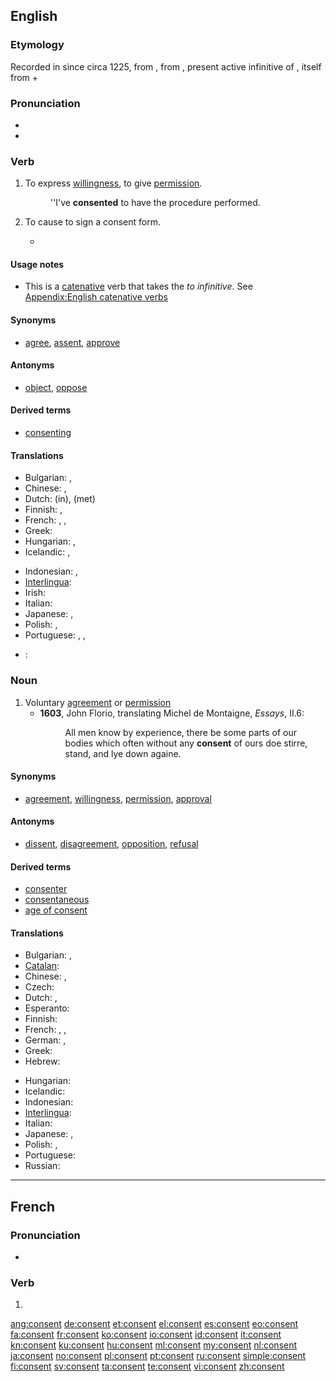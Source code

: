 ==English==
{{slim-wikipedia}}

===Etymology===
Recorded in {{etyl|enm}} since circa 1225, from {{etyl|fro}} {{term|consentir|lang=fro}}, from {{etyl|la}} {{term|consentire|cōnsentīre|lang=la}}, present active infinitive of {{term|consentio|cōnsentiō|to feel together|lang=la}}, itself from {{term|com-||with}} + {{term|sentio|sentiō|lang=la|to feel}}

===Pronunciation===
* {{audio|en-us-consent.ogg|Audio (US)}}
* {{rhymes|ɛnt}}

===Verb===
{{en-verb}}

# {{intransitive}} To express [[willingness]], to give [[permission]].
#: ''I've '''consented''' to have the procedure performed.
# {{transitive|medicine}} To cause to sign a consent form.
#* {{quote-journal|title=A randomized clinical trial to compare the effectiveness of canine lacebacks with reference to … |- ►maneyjournals.org [HTML]|author=T Usmani|coauthors=KD O'Brien, HV Worthington, S Derwent, D …|journal=Journal of Orthodontics|year=2002|passage=When the patient was '''consented''' to enter the study and registered, a telephone call was made to research assistant}}

====Usage notes====
* This is a [[catenative]] verb that takes the ''to infinitive''. See [[Appendix:English catenative verbs]]

====Synonyms====
* {{sense|intransitive}} [[agree]], [[assent]], [[approve]]

====Antonyms====
* {{sense|intransitive}} [[object#Verb|object]], [[oppose]]

====Derived terms====
* [[consenting]]

====Translations====
{{trans-top|to express willingness}}
* Bulgarian: {{t-|bg|съгласявам се|sc=Cyrl}}, {{t|bg|съгласен съм|sc=Cyrl}}
* Chinese: {{t|zh|承诺|tr=[[cheng2 nuo4]]|sc=Hani}}, {{t|zh|同意|tr=[[tong2 yi4]]|sc=Hani}}
* Dutch: {{t|nl|toestemmen}} (in), {{t|nl|instemmen}} (met)
* Finnish: {{t|fi|hyväksyä}}, {{t|fi|suostua}}
* French: {{t+|fr|consentir}}, {{t+|fr|approuver}}, {{t+|fr|agréer}}
* Greek: {{t+|el|συναινώ|tr=synainó|sc=Grek}}
* Hungarian: {{t|hu|beleegyez}}, {{t|hu|hozzájárulását adja}}
* Icelandic: {{t|is|samþykkja}}, {{t|is|fallast á}}
{{trans-mid}}
* Indonesian: {{t+|id|setuju|xs=Indonesian}}, {{t-|id|rela|xs=Indonesian}}
* [[Interlingua]]: {{t|ia|consentir}}
* Irish: {{t|ga|toiligh}}
* Italian: {{t+|it|consentire}}
* Japanese: {{t|ja|承諾する|[[shōdaku suru]]|sc=Jpan}}, {{t|ja|同意する|[[dōi suru]]|sc=Jpan}}
* Polish: {{t|pl|zgadzać się}}, {{t|pl|przyzwalać}}
* Portuguese: {{t+|pt|consentir}}, {{t|pt|aprovar}}, {{t|pt|deixar}}
{{trans-bottom}}

{{checktrans-top}}
* {{ttbc|he}}: {{t|he|להסכים|tr=le'haskym|sc=Hebr}}
{{trans-bottom}}

===Noun===
{{en-noun}}

# Voluntary [[agreement]] or [[permission]]
#*'''1603''', John Florio, translating Michel de Montaigne, ''Essays'', II.6:
#*:All men know by experience, there be some parts of our bodies which often without any '''consent''' of ours doe stirre, stand, and lye down againe.

====Synonyms====
* {{sense|voluntary agreement}} [[agreement]], [[willingness]], [[permission]], [[approval]]

====Antonyms====
* {{sense|voluntary agreement}} [[dissent]], [[disagreement]], [[opposition]], [[refusal]]

====Derived terms====
* [[consenter]]
* [[consentaneous]]
* [[age of consent]]

====Translations====
{{trans-top|voluntary agreement}}
* Bulgarian: {{t+|bg|съгласие|n|sc=Cyrl}}, {{t+|bg|разрешение|n|sc=Cyrl}}
* [[Catalan]]: {{t|ca|consentiment|m}}
* Chinese: {{t|zh|承诺|tr=[[cheng2 nuo4]]|sc=Hani}}, {{t|zh|同意|tr=[[tong2 yi4]]|sc=Hani}}
* Czech: {{t|cs|souhlas|m}}
* Dutch: {{t-|nl|toestemming|f}}, {{t-|nl|instemming|f}}
* Esperanto: {{t|eo|konsento}}
* Finnish: {{t|fi|suostumus}}
* French: {{t+|fr|consentement|m}}, {{t+|fr|approbation|f}}, {{t+|fr|agrément}}
* German: {{t|de|Zustimmung|f}}, {{t|de|Konsens|m}}
* Greek: {{t+|el|συναίνεση|f|tr=synaínesi|sc=Grek}}
* Hebrew: {{t|he|הסכמה|f|tr=haskama|sc=Hebr}}
{{trans-mid}}
* Hungarian: {{t+|hu|beleegyezés}}
* Icelandic: {{t|is|samþykki|n}}
* Indonesian: {{t+|id|setuju|alt=persetujuan|xs=Indonesian}}
* [[Interlingua]]: {{t|ia|consentimento}}
* Italian: {{t+|it|consenso|m}}
* Japanese: {{t|ja|承諾|tr={{l|ja|しょうだく}}, [[shōdaku]]|sc=Jpan}}, {{t|ja|同意|tr={{l|ja|どうい}}, [[dōi]]|sc=Jpan}}
* Polish: {{t|pl|zgoda|f}}, {{t|pl|pozwolenie|n}}
* Portuguese: {{t+|pt|consentimento|m}}
* Russian: {{t|ru|дозволение|n|sc=Cyrl}}
{{trans-bottom}}

----

==French==

===Pronunciation===
* {{IPA|/kɔ̃.sɑ̃/|lang=fr}}

===Verb===
{{fr-verb-form}}

# {{conjugation of|consentir||3|s|pres|ind|lang=fr}}

[[ang:consent]]
[[de:consent]]
[[et:consent]]
[[el:consent]]
[[es:consent]]
[[eo:consent]]
[[fa:consent]]
[[fr:consent]]
[[ko:consent]]
[[io:consent]]
[[id:consent]]
[[it:consent]]
[[kn:consent]]
[[ku:consent]]
[[hu:consent]]
[[ml:consent]]
[[my:consent]]
[[nl:consent]]
[[ja:consent]]
[[no:consent]]
[[pl:consent]]
[[pt:consent]]
[[ru:consent]]
[[simple:consent]]
[[fi:consent]]
[[sv:consent]]
[[ta:consent]]
[[te:consent]]
[[vi:consent]]
[[zh:consent]]